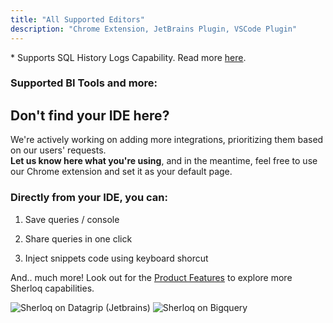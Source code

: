 ```yaml
---
title: "All Supported Editors"
description: "Chrome Extension, JetBrains Plugin, VSCode Plugin"
---
```


<CardGroup cols={3}>
  <Card title="Snowflake *" href="/quickstart" />

  <Card title="DataGrip *" href="/datagripplugin" />

  <Card title="Bigquery *" href="/quickstart" />

  <Card title="DataBricks" href="/quickstart" />

  <Card title="Athena (AWS) *" href="/quickstart" />

  <Card title="VSCode (Beta)" href="/vscodeplugin" />

  <Card title="Superset" href="/quickstart" />

  <Card title="Metabase" href="/quickstart" />

  <Card title="Clickhouse" href="/quickstart" />

  <Card title="RedShift" href="/quickstart" />

  <Card title="Jupyter Notebook" href="/quickstart" />

  <Card title="Mode Analytics *" href="/quickstart">

  </Card>

  <Card title="PyCharm *" href="/datagripplugin" />

  <Card title="Cursor" href="/vscodeplugin">

  </Card>
</CardGroup>

\* Supports SQL History Logs Capability. Read more [here](https://docs.sherloqdata.io/queryhistory#queries-history-logs).

### **Supported BI Tools and more:**

<CardGroup cols={3}>
  <Card title="Tableau" href="/tableau" />

  <Card title="Looker" href="/quickstart" />

  <Card title="Power BI" href="/datagripplugin" />

  <Card title="Qlik" href="/quickstart" />

  <Card title="Sigma Analytics" href="/quickstart" />

  <Card title="GitHub - Coming Soon!" href="/github" />
</CardGroup>

## Don't find your IDE here?

We're actively working on adding more integrations, prioritizing them based on our users' requests.<br /> **Let us know here what you're using**, and in the meantime, feel free to use our Chrome extension and set it as your default page.

### Directly from your IDE, you can:

1. Save queries / console

2. Share queries in one click

3. Inject snippets code using keyboard shorcut

And.. much more! Look out for the [Product Features](/features) to explore more Sherloq capabilities.

<Frame caption="Sherloq Plugin on top of Datagrip">
  <img alt="Sherloq on Datagrip (Jetbrains)" src="/images/sherloq_dg.png" />
</Frame>

<Frame caption="Sherloq Chrome Extension on top of cloud-based IDE (Bigquery)">
  <img alt="Sherloq on Bigquery" src="/images/sherloq_bigquery.png" />
</Frame>